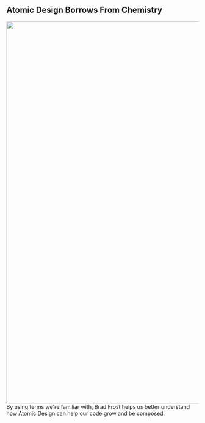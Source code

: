 
<Layout>

## Atomic Design Borrows From Chemistry

<img src="https://cl.ly/800ea294a9ae/Image%202019-07-25%20at%208.20.44%20AM.png" width="1000" />

<Notes>
By using terms we're familiar with, Brad Frost helps us better understand how Atomic Design can help our code grow and be composed.
</Notes>

</Layout>